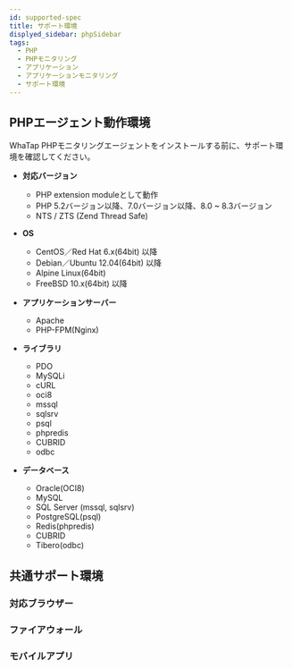 ```yaml
---
id: supported-spec
title: サポート環境
displyed_sidebar: phpSidebar
tags:
  - PHP
  - PHPモニタリング
  - アプリケーション
  - アプリケーションモニタリング
  - サポート環境
---
```



## PHPエージェント動作環境

WhaTap PHPモニタリングエージェントをインストールする前に、サポート環境を確認してください。

- **対応バージョン**

  - PHP extension moduleとして動作
  - PHP 5.2バージョン以降、7.0バージョン以降、8.0 ~ 8.3バージョン
  - NTS / ZTS (Zend Thread Safe)

- **OS**

  - CentOS／Red Hat 6.x(64bit) 以降
  - Debian／Ubuntu 12.04(64bit) 以降
  - Alpine Linux(64bit)
  - FreeBSD 10.x(64bit) 以降

- **アプリケーションサーバー**

  - Apache
  - PHP-FPM(Nginx)

- **ライブラリ**

  - PDO
  - MySQLi
  - cURL
  - oci8
  - mssql
  - sqlsrv
  - psql
  - phpredis
  - CUBRID
  - odbc

- **データベース**

  - Oracle(OCI8)
  - MySQL
  - SQL Server (mssql, sqlsrv)
  - PostgreSQL(psql)
  - Redis(phpredis)
  - CUBRID
  - Tibero(odbc)

## 共通サポート環境

### 対応ブラウザー


<Supportedbrowser />

### ファイアウォール


<Proxy /> 

### モバイルアプリ


<Mobileapp />  
